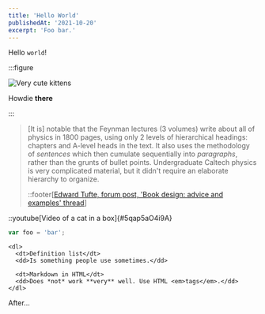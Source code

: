 ```yaml
---
title: 'Hello World'
publishedAt: '2021-10-20'
excerpt: 'Foo bar.'
---
```


Hello `world`!

:::figure

![Very cute kittens](./articles/cute-cat.jpg 'Meow!')

Howdie **there**

:::


> [It is] notable that the Feynman lectures (3 volumes) write about all of
> physics in 1800 pages, using only 2 levels of hierarchical headings: chapters
> and A-level heads in the text. It also uses the methodology of
> <em>sentences</em> which then cumulate sequentially into <em>paragraphs</em>,
> rather than the grunts of bullet points. Undergraduate Caltech physics is very
> complicated material, but it didn't require an elaborate hierarchy to
> organize.
>
> ::footer[[Edward Tufte, forum post, 'Book design: advice and examples' thread](http://www.edwardtufte.com/bboard/q-and-a-fetch-msg?msg_id=0000hB)]


::youtube[Video of a cat in a box]{#5qap5aO4i9A}

```javascript
var foo = 'bar';
```

```markdown:Foo
<dl>
  <dt>Definition list</dt>
  <dd>Is something people use sometimes.</dd>

  <dt>Markdown in HTML</dt>
  <dd>Does *not* work **very** well. Use HTML <em>tags</em>.</dd>
</dl>
```

After...


